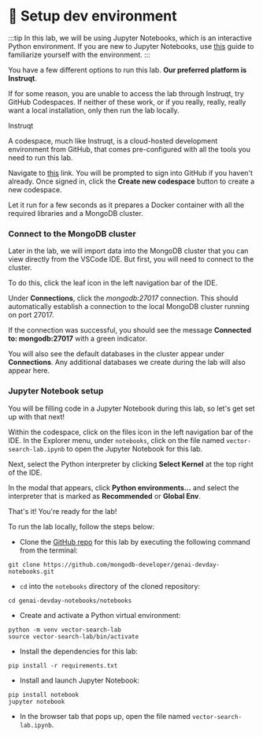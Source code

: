 
# 👐 Setup dev environment

:::tip
In this lab, we will be using Jupyter Notebooks, which is an interactive Python environment. If you are new to Jupyter Notebooks, use <a href="./jupyter-notebooks">this</a> guide to familiarize yourself with the environment.
:::

You have a few different options to run this lab. **Our preferred platform is Instruqt**.

If for some reason, you are unable to access the lab through Instruqt, try GitHub Codespaces. If neither of these work, or if you really, really, really want a local installation, only then run the lab locally.

<Tabs groupId="setup options">
<TabItem value="Instruqt" label="Instruqt">

Instruqt

</TabItem>

<TabItem value="GitHub Codespaces" label="GitHub Codespaces">

A codespace, much like Instruqt, is a cloud-hosted development environment from GitHub, that comes pre-configured with all the tools you need to run this lab.

Navigate to [this](https://github.com/codespaces/new/mongodb-developer/genai-devday-notebooks?quickstart=1) link. You will be prompted to sign into GitHub if you haven't already. Once signed in, click the **Create new codespace** button to create a new codespace.

<Screenshot url="https://github.com/codespaces" src="img/screenshots/20-dev-env/2-dev-env-setup/1-create-codespace.png" alt="Start a codespace" />

Let it run for a few seconds as it prepares a Docker container with all the required libraries and a MongoDB cluster.

### Connect to the MongoDB cluster

Later in the lab, we will import data into the MongoDB cluster that you can view directly from the VSCode IDE. But first, you will need to connect to the cluster.

To do this, click the leaf icon in the left navigation bar of the IDE.

<Screenshot url="https://github.com/codespaces" src="img/screenshots/20-dev-env/2-dev-env-setup/2-click-leaf.png" alt="Click leaf icon" />

Under **Connections**, click the _mongodb:27017_ connection. This should automatically establish a connection to the local MongoDB cluster running on port 27017.

<Screenshot url="https://github.com/codespaces" src="img/screenshots/20-dev-env/2-dev-env-setup/3-connect-cluster.png" alt="Connect to the cluster" />

If the connection was successful, you should see the message **Connected to: mongodb:27017** with a green indicator.

You will also see the default databases in the cluster appear under **Connections**. Any additional databases we create during the lab will also appear here.

<Screenshot url="https://github.com/codespaces" src="img/screenshots/20-dev-env/2-dev-env-setup/4-connection-successful.png" alt="Connection successful" />

### Jupyter Notebook setup

You will be filling code in a Jupyter Notebook during this lab, so let's get set up with that next!

Within the codespace, click on the files icon in the left navigation bar of the IDE. In the Explorer menu, under `notebooks`, click on the file named `vector-search-lab.ipynb` to open the Jupyter Notebook for this lab.

<Screenshot url="https://github.com/codespaces" src="img/screenshots/20-dev-env/2-dev-env-setup/5-nav-notebook.png" alt="Navigate to the notebook" />

Next, select the Python interpreter by clicking **Select Kernel** at the top right of the IDE.

<Screenshot url="https://github.com/codespaces" src="img/screenshots/20-dev-env/2-dev-env-setup/6-select-kernel.png" alt="Select kernel" />

In the modal that appears, click **Python environments...** and select the interpreter that is marked as **Recommended** or **Global Env**.

<Screenshot url="https://github.com/codespaces" src="img/screenshots/20-dev-env/2-dev-env-setup/7-python-env-modal.png" alt="Select Python Environments" />

<Screenshot url="https://github.com/codespaces" src="img/screenshots/20-dev-env/2-dev-env-setup/8-select-recommended.png" alt="Select recommended interpreter" />

That's it! You're ready for the lab!

</TabItem>

<TabItem value="Run locally" label="Run locally">

To run the lab locally, follow the steps below: 

* Clone the [GitHub repo](https://github.com/mongodb-developer/genai-devday-notebooks.git) for this lab by executing the following command from the terminal:

```
git clone https://github.com/mongodb-developer/genai-devday-notebooks.git
```

* `cd` into the `notebooks` directory of the cloned repository:

```
cd genai-devday-notebooks/notebooks
```

* Create and activate a Python virtual environment:

```
python -m venv vector-search-lab
source vector-search-lab/bin/activate
```

* Install the dependencies for this lab:

```
pip install -r requirements.txt
```

* Install and launch Jupyter Notebook:

```
pip install notebook
jupyter notebook
```

* In the browser tab that pops up, open the file named `vector-search-lab.ipynb`.

<Screenshot url="localhost:8888/tree" src="img/screenshots/20-dev-env/2-dev-env-setup/1-jupyter-notebook.png" alt="Jupyter Notebook" />

</TabItem>

</Tabs>